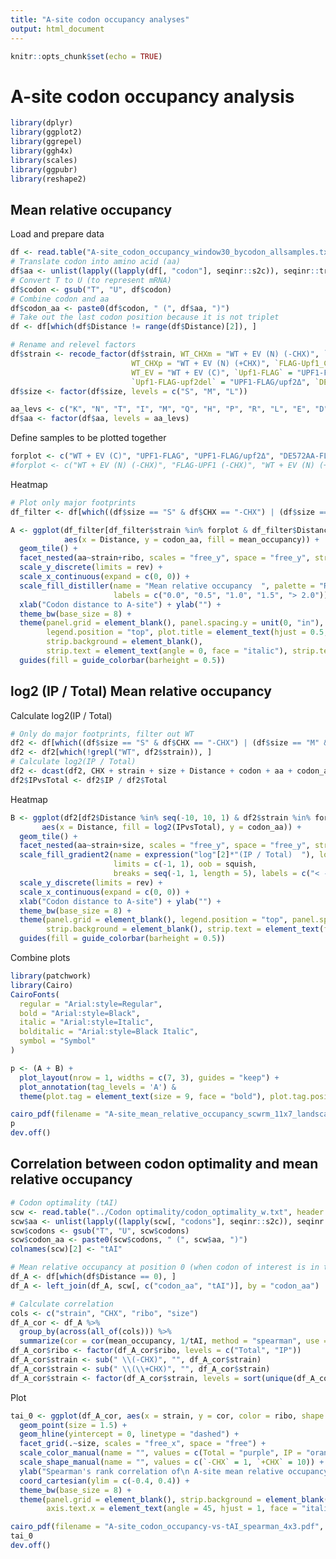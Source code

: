 ```yaml
---
title: "A-site codon occupancy analyses"
output: html_document
---
```


```r
knitr::opts_chunk$set(echo = TRUE)
```

# A-site codon occupancy analysis

```r
library(dplyr)
library(ggplot2)
library(ggrepel)
library(ggh4x)
library(scales)
library(ggpubr)
library(reshape2)
```

## Mean relative occupancy

Load and prepare data
```r
df <- read.table("A-site_codon_occupancy_window30_bycodon_allsamples.txt", header = TRUE)
# Translate codon into amino acid (aa)
df$aa <- unlist(lapply((lapply(df[, "codon"], seqinr::s2c)), seqinr::translate))
# Convert T to U (to represent mRNA)
df$codon <- gsub("T", "U", df$codon)
# Combine codon and aa
df$codon_aa <- paste0(df$codon, " (", df$aa, ")")
# Take out the last codon position because it is not triplet 
df <- df[which(df$Distance != range(df$Distance)[2]), ] 

# Rename and relevel factors
df$strain <- recode_factor(df$strain, WT_CHXm = "WT + EV (N) (-CHX)", `FLAG-Upf1_CHXm` = "FLAG-UPF1 (-CHX)", 
                           WT_CHXp = "WT + EV (N) (+CHX)", `FLAG-Upf1_CHXp` = "FLAG-UPF1 (+CHX)", 
                           WT_EV = "WT + EV (C)", `Upf1-FLAG` = "UPF1-FLAG", 
                           `Upf1-FLAG-upf2del` = "UPF1-FLAG/upf2Δ", `DE572AA-FLAG` = "DE572AA-FLAG")
df$size <- factor(df$size, levels = c("S", "M", "L"))

aa_levs <- c("K", "N", "T", "I", "M", "Q", "H", "P", "R", "L", "E", "D", "A", "G", "V", "Y", "S", "C", "W", "F", "*")
df$aa <- factor(df$aa, levels = aa_levs)
```

Define samples to be plotted together
```r
forplot <- c("WT + EV (C)", "UPF1-FLAG", "UPF1-FLAG/upf2Δ", "DE572AA-FLAG") # C-terminal FLAG
#forplot <- c("WT + EV (N) (-CHX)", "FLAG-UPF1 (-CHX)", "WT + EV (N) (+CHX)", "FLAG-UPF1 (+CHX)") # N-terminal FLAG
```

Heatmap
```r
# Plot only major footprints
df_filter <- df[which((df$size == "S" & df$CHX == "-CHX") | (df$size == "M" & df$CHX == "+CHX")), ]

A <- ggplot(df_filter[df_filter$strain %in% forplot & df_filter$Distance %in% seq(-10, 10, 1), ], 
            aes(x = Distance, y = codon_aa, fill = mean_occupancy)) + 
  geom_tile() +
  facet_nested(aa~strain+ribo, scales = "free_y", space = "free_y", strip = strip_nested(size = "variable"), nest_line = TRUE) + 
  scale_y_discrete(limits = rev) +
  scale_x_continuous(expand = c(0, 0)) +
  scale_fill_distiller(name = "Mean relative occupancy  ", palette = "RdBu", direction = -1, limits = c(0, 2), oob = squish,
                       labels = c("0.0", "0.5", "1.0", "1.5", "> 2.0")) +
  xlab("Codon distance to A-site") + ylab("") +
  theme_bw(base_size = 8) +
  theme(panel.grid = element_blank(), panel.spacing.y = unit(0, "in"), #panel.border = element_blank(),
        legend.position = "top", plot.title = element_text(hjust = 0.5, face = "italic"),
        strip.background = element_blank(),
        strip.text = element_text(angle = 0, face = "italic"), strip.text.y = element_blank()) +
  guides(fill = guide_colorbar(barheight = 0.5))
```

## log2 (IP / Total) Mean relative occupancy

Calculate log2(IP / Total) 
```r
# Only do major footprints, filter out WT
df2 <- df[which((df$size == "S" & df$CHX == "-CHX") | (df$size == "M" & df$CHX == "+CHX")), ]
df2 <- df2[which(!grepl("WT", df2$strain)), ]
# Calculate log2(IP / Total) 
df2 <- dcast(df2, CHX + strain + size + Distance + codon + aa + codon_aa ~ ribo, value.var = "mean_occupancy")
df2$IPvsTotal <- df2$IP / df2$Total
```

Heatmap
```r
B <- ggplot(df2[df2$Distance %in% seq(-10, 10, 1) & df2$strain %in% forplot, ], 
       aes(x = Distance, fill = log2(IPvsTotal), y = codon_aa)) +
  geom_tile() +
  facet_nested(aa~strain+size, scales = "free_y", space = "free_y", strip = strip_nested(size = "variable"), nest_line = TRUE) +
  scale_fill_gradient2(name = expression("log"[2]*"(IP / Total)  "), low = "purple", mid = "white", high = "orange", midpoint = 0, 
                       limits = c(-1, 1), oob = squish, 
                       breaks = seq(-1, 1, length = 5), labels = c("< -1.0", "-0.5", "0.0", "0.5", "> 1.0")) +
  scale_y_discrete(limits = rev) +
  scale_x_continuous(expand = c(0, 0)) +
  xlab("Codon distance to A-site") + ylab("") +
  theme_bw(base_size = 8) +
  theme(panel.grid = element_blank(), legend.position = "top", panel.spacing.y = unit(0, "in"),
        strip.background = element_blank(), strip.text = element_text(face = "italic"), strip.text.y = element_blank()) +
  guides(fill = guide_colorbar(barheight = 0.5))
```

Combine plots
```r
library(patchwork)
library(Cairo)
CairoFonts(
  regular = "Arial:style=Regular",
  bold = "Arial:style=Black",
  italic = "Arial:style=Italic",
  bolditalic = "Arial:style=Black Italic",
  symbol = "Symbol"
)

p <- (A + B) + 
  plot_layout(nrow = 1, widths = c(7, 3), guides = "keep") +
  plot_annotation(tag_levels = 'A') & 
  theme(plot.tag = element_text(size = 9, face = "bold"), plot.tag.position = "topleft")

cairo_pdf(filename = "A-site_mean_relative_occupancy_scwrm_11x7_landscape.pdf", family = "Arial", width = 11, height = 7) 
p
dev.off()
```

## Correlation between codon optimality and mean relative occupancy

```r
# Codon optimality (tAI)
scw <- read.table("../Codon optimality/codon_optimality_w.txt", header = TRUE)
scw$aa <- unlist(lapply((lapply(scw[, "codons"], seqinr::s2c)), seqinr::translate))
scw$codons <- gsub("T", "U", scw$codons)
scw$codon_aa <- paste0(scw$codons, " (", scw$aa, ")")
colnames(scw)[2] <- "tAI"

# Mean relative occupancy at position 0 (when codon of interest is in the ribosomal A-site)
df_A <- df[which(df$Distance == 0), ]
df_A <- left_join(df_A, scw[, c("codon_aa", "tAI")], by = "codon_aa")

# Calculate correlation
cols <- c("strain", "CHX", "ribo", "size")
df_A_cor <- df_A %>%
  group_by(across(all_of(cols))) %>%
  summarize(cor = cor(mean_occupancy, 1/tAI, method = "spearman", use = "pairwise.complete.obs"))
df_A_cor$ribo <- factor(df_A_cor$ribo, levels = c("Total", "IP"))
df_A_cor$strain <- sub(" \\(-CHX)", "", df_A_cor$strain)
df_A_cor$strain <- sub(" \\(\\+CHX)", "", df_A_cor$strain)
df_A_cor$strain <- factor(df_A_cor$strain, levels = sort(unique(df_A_cor$strain))[c(6, 2, 5, 3, 4, 1)])
```

Plot
```r
tai_0 <- ggplot(df_A_cor, aes(x = strain, y = cor, color = ribo, shape = CHX)) +
  geom_point(size = 1.5) +
  geom_hline(yintercept = 0, linetype = "dashed") +
  facet_grid(.~size, scales = "free_x", space = "free") +
  scale_color_manual(name = "", values = c(Total = "purple", IP = "orange")) +
  scale_shape_manual(name = "", values = c(`-CHX` = 1, `+CHX` = 10)) +
  ylab("Spearman's rank correlation of\n A-site mean relative occupancy\n(position 0) with 1 / tAI") + xlab("") +
  coord_cartesian(ylim = c(-0.4, 0.4)) +
  theme_bw(base_size = 8) +
  theme(panel.grid = element_blank(), strip.background = element_blank(),
        axis.text.x = element_text(angle = 45, hjust = 1, face = "italic"), legend.position = "top")

cairo_pdf(filename = "A-site_codon_occupancy-vs-tAI_spearman_4x3.pdf", family = "Arial", width = 4, height = 3) 
tai_0
dev.off()
```
